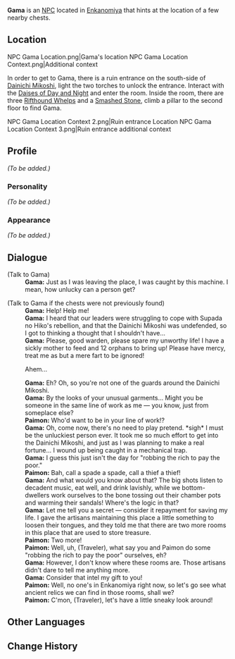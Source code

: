 {{Meta
<!-- Remove this template after adding the missing info -->
|missing_NPC_profile  = yes
}}
{{Character Infobox
|type             = NPC
|deceased         = Past
|image            = NPC Gama.png
|region           = Inazuma
|affiliation      = Enkanomiya
|affiliation2     = Shades of Tokoyo
}}
'''Gama''' is an [[NPC]] located in [[Enkanomiya]] that hints at the location of a few nearby chests.

==Location==
<gallery hideaddbutton="true" captionalign="center">
NPC Gama Location.png|Gama's location
NPC Gama Location Context.png|Additional context
</gallery>

In order to get to Gama, there is a ruin entrance on the south-side of [[Dainichi Mikoshi]], light the two torches to unlock the entrance. Interact with the [[Daises of Day and Night]] and enter the room. Inside the room, there are three [[Rifthound Whelps]] and a [[Smashed Stone]], climb a pillar to the second floor to find Gama.

<gallery hideaddbutton="true" captionalign="center">
NPC Gama Location Context 2.png|Ruin entrance Location
NPC Gama Location Context 3.png|Ruin entrance additional context
</gallery>

==Profile==
<!--detailed story/lore information goes here-->
''(To be added.)''

===Personality===
''(To be added.)''

===Appearance===
''(To be added.)''

==Dialogue==
{{Dialogue start}}
;(Talk to Gama)
:'''Gama:''' Just as I was leaving the place, I was caught by this machine. I mean, how unlucky can a person get?

;(Talk to Gama if the chests were not previously found)
:'''Gama:''' Help! Help me!
:'''Gama:''' I heard that our leaders were struggling to cope with Supada no Hiko's rebellion, and that the Dainichi Mikoshi was undefended, so I got to thinking a thought that I shouldn't have...
:'''Gama:''' Please, good warden, please spare my unworthy life! I have a sickly mother to feed and 12 orphans to bring up! Please have mercy, treat me as but a mere fart to be ignored!
:{{DIcon}} Ahem...
:'''Gama:''' Eh? Oh, so you're not one of the guards around the Dainichi Mikoshi.
:'''Gama:''' By the looks of your unusual garments... Might you be someone in the same line of work as me &mdash; you know, just from someplace else?
:'''Paimon:''' Who'd want to be in your line of work!?
:'''Gama:''' Oh, come now, there's no need to play pretend. *sigh* I must be the unluckiest person ever. It took me so much effort to get into the Dainichi Mikoshi, and just as I was planning to make a real fortune... I wound up being caught in a mechanical trap.
:'''Gama:''' I guess this just isn't the day for "robbing the rich to pay the poor."
:'''Paimon:''' Bah, call a spade a spade, call a thief a thief!
:'''Gama:''' And what would you know about that? The big shots listen to decadent music, eat well, and drink lavishly, while we bottom-dwellers work ourselves to the bone tossing out their chamber pots and warming their sandals! Where's the logic in that?
:'''Gama:''' Let me tell you a secret &mdash; consider it repayment for saving my life. I gave the artisans maintaining this place a little something to loosen their tongues, and they told me that there are two more rooms in this place that are used to store treasure.
:'''Paimon:''' Two more!
:'''Paimon:''' Well, uh, (Traveler), what say you and Paimon do some "robbing the rich to pay the poor" ourselves, eh?
:'''Gama:''' However, I don't know where these rooms are. Those artisans didn't dare to tell me anything more.
:'''Gama:''' Consider that intel my gift to you!
:'''Paimon:''' Well, no one's in Enkanomiya right now, so let's go see what ancient relics we can find in those rooms, shall we?
:'''Paimon:''' C'mon, (Traveler), let's have a little sneaky look around!
{{Dialogue end}}

==Other Languages==
{{Other Languages|default_hidden = 1
|en       = Gama
|zhs      = 贺摩
|zhs_rm   = Hèmó
|zht      = 賀摩
|zht_rm   = Hèmó
|ja       = 賀摩
|ja_rm    = Gama
|ko       = 가마
|ko_rm    = Gama
|es       = Gama
|fr       = Gama
|ru       = Гама
|th       = Gama
|vi       = Gama
|de       = Gama
|id       = Gama
|pt       = Gama
}}

==Change History==
{{Change History|2.4}}